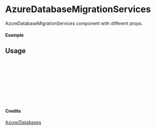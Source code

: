 
<Meta of={AzureDatabaseMigrationServices} title="Azure/Databases/AzureDatabaseMigrationServices" />

# AzureDatabaseMigrationServices

AzureDatabaseMigrationServices component with different props.

#### Example

<Canvas of={AzureDatabaseMigrationServices.Primary} />

## Usage

```ts
import { AzureDatabaseMigrationServices } from "yadl-ui";

const Example = () => {
  return (
      <AzureDatabaseMigrationServices />
  );
};

export default Example;
```

#### Credits
[Azure/Databases](https://learn.microsoft.com/en-us/azure/architecture/icons/)
